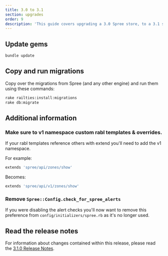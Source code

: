 ```yaml
---
title: 3.0 to 3.1
section: upgrades
order: 9
description: 'This guide covers upgrading a 3.0 Spree store, to a 3.1 store'
---
```


## Update gems

```bash
bundle update
```

## Copy and run migrations

Copy over the migrations from Spree \(and any other engine\) and run them using these commands:

```bash
rake railties:install:migrations
rake db:migrate
```

## Additional information

### Make sure to v1 namespace custom rabl templates & overrides.

If your rabl templates reference others with extend you'll need to add the v1 namespace.

For example:

```ruby
extends 'spree/api/zones/show'
```

Becomes:

```ruby
extends 'spree/api/v1/zones/show'
```

### Remove `Spree::Config.check_for_spree_alerts`

If you were disabling the alert checks you'll now want to remove this preference from `config/initializers/spree.rb` as it's no longer used.

## Read the release notes

For information about changes contained within this release, please read the [3.1.0 Release Notes](https://github.com/spree/spree/releases/tag/v3.1.0).
